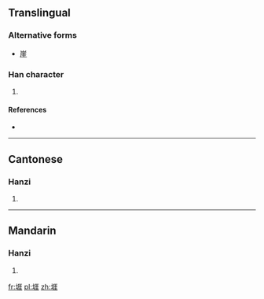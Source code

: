 ==Translingual==
===Alternative forms===
* [[崖]]

===Han character===
{{Han char|rn=32|rad=土|as=08|sn=11|four=4111<sub>4</sub>|canj=土一土土 (GMGG)|ids=⿰[[土]][[厓]]}}

# {{defn|Han|sort=土08}}

====References====
* {{Han ref|kx=0232.181|hdz=10451.050|uh=5810|ud=22544|bh=D4C4|bd=54468}}

----

==Cantonese==

===Hanzi===
{{yue-hanzi|jyut=[[ngaai4]]|y=ngaai4}}

# {{defn|lang=yue|sort=土08}}

----

==Mandarin==

===Hanzi===
{{cmn-hanzi|pin=[[yá]] ([[ya2]])|wg=ya<sup>2</sup>}}

# {{defn|lang=cmn|sort=土08}}

[[fr:堐]]
[[pl:堐]]
[[zh:堐]]